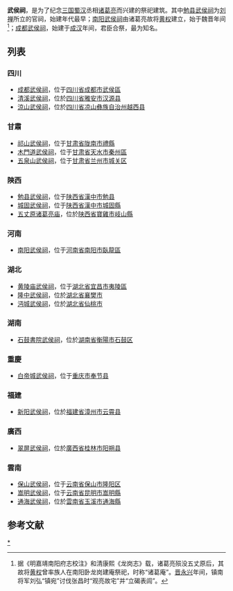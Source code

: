 '''武侯祠'''，是为了纪念[[三国|三国]][[蜀汉|蜀汉]]丞相[[诸葛亮|诸葛亮]]而兴建的祭祀建筑。其中[[勉县武侯祠|勉县武侯祠]]为[[刘禅|刘禅]]所立的官祠，始建年代最早；[[南阳武侯祠|南阳武侯祠]]由诸葛亮故将[[黄权|黄权]]建立，始于魏晋年间<ref>据《明嘉靖南阳府志校注》和清康熙《龙岗志》载，诸葛亮殒没五丈原后，其故将[[黄权|黄权]]曾率族人在南阳卧龙岗建庵祭祀，时称“诸葛庵”。[[晋|晋]][[永兴|永兴]]年间，镇南将军刘弘“镇宛”讨伐张昌时“观亮故宅”并“立碣表闾”。</ref>；[[成都武侯祠|成都武侯祠]]，始建于[[成汉|成汉]]年间，君臣合祭，最为知名。

==列表==
===四川===
* [[成都武侯祠|成都武侯祠]]，位于[[四川省|四川省]][[成都市|成都市]][[武侯區|武侯區]]
* [[清溪武侯祠|清溪武侯祠]]，位於[[四川省|四川省]][[雅安市|雅安市]][[汉源县|汉源县]]
* [[涼山武侯祠|涼山武侯祠]]，位於[[四川省|四川省]][[凉山彝族自治州|凉山彝族自治州]][[越西县|越西县]]

===甘肅===
* [[祁山武侯祠|祁山武侯祠]]，位于[[甘肃省|甘肃省]][[陇南市|陇南市]][[禮縣|禮縣]]
* [[木門道武侯祠|木門道武侯祠]]，位于[[甘肃省|甘肃省]][[天水市|天水市]][[秦州区|秦州區]]
* [[五泉山武侯祠|五泉山武侯祠]]，位于[[甘肃省|甘肃省]][[兰州市|兰州市]][[城关区|城关区]]
===陝西===
* [[勉县武侯祠|勉县武侯祠]]，位于[[陕西省|陕西省]][[漢中市|漢中市]][[勉县|勉县]]
* [[城固武侯祠|城固武侯祠]]，位于[[陕西省|陕西省]][[漢中市|漢中市]][[城固縣|城固縣]]
* [[五丈原|五丈原诸葛亮庙]]，位於[[陕西省|陕西省]][[寶雞市|寶雞市]][[岐山縣|岐山縣]]

===河南===
* [[武侯祠_(南阳)|南阳武侯祠]]，位于[[河南省|河南省]][[南阳市|南阳市]][[卧龙区|臥龍區]]
===湖北===
* [[黄陵庙武侯祠|黄陵庙武侯祠]]，位于[[湖北省|湖北省]][[宜昌市|宜昌市]][[夷陵區|夷陵區]]
* [[隆中武侯祠|隆中武侯祠]]，位於[[湖北省|湖北省]][[襄樊市|襄樊市]]
* [[沔城武侯祠|沔城武侯祠]]，位於[[湖北省|湖北省]][[仙桃市|仙桃市]]
===湖南===
* [[石鼓書院武侯祠|石鼓書院武侯祠]]，位於[[湖南省|湖南省]][[衡阳市|衡陽市]][[石鼓区|石鼓区]]
===重慶===
* [[白帝城武侯祠|白帝城武侯祠]]，位于[[重庆市|重庆市]][[奉节县|奉节县]]
===福建===
* [[新阳武侯祠|新阳武侯祠]]，位於[[福建省|福建省]][[漳州市|漳州市]][[云霄县|云霄县]]
===廣西===
* [[翠屏武侯祠|翠屏武侯祠]]，位於[[廣西省|廣西省]][[桂林市|桂林市]][[阳朔县|阳朔县]]
===雲南===
* [[保山武侯祠|保山武侯祠]]，位于[[云南省|云南省]][[保山市|保山市]][[隆阳区|隆阳区]]
* [[嵩明武侯祠|嵩明武侯祠]]，位于[[云南省|云南省]][[昆明市|昆明市]][[嵩明縣|嵩明縣]]
* [[通海武侯祠|通海武侯祠]]，位於[[雲南省|雲南省]][[玉溪市|玉溪市]][[通海縣|通海縣]]

==参考文献==
<div class="references-small">
<references />
</div>
{{disambig|Cat=三字建築物消歧義}}
{{武侯祠}}
[[Category:武侯祠|*]]